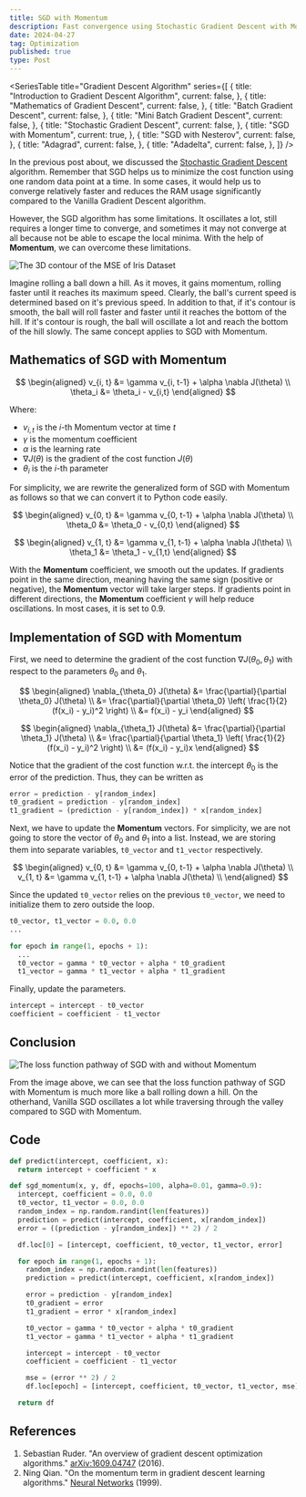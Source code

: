 ```yaml
---
title: SGD with Momentum
description: Fast convergence using Stochastic Gradient Descent with Momentum
date: 2024-04-27
tag: Optimization
published: true
type: Post
---
```


<SeriesTable
  title="Gradient Descent Algorithm"
  series={[
    {
      title: "Introduction to Gradient Descent Algorithm",
      current: false,
    },
    {
      title: "Mathematics of Gradient Descent",
      current: false,
    },
    {
      title: "Batch Gradient Descent",
      current: false,
    },
    {
      title: "Mini Batch Gradient Descent",
      current: false,
    },
    {
      title: "Stochastic Gradient Descent",
      current: false,
    },
    {
      title: "SGD with Momentum",
      current: true,
    },
    {
      title: "SGD with Nesterov",
      current: false,
    },
    {
      title: "Adagrad",
      current: false,
    },
    {
      title: "Adadelta",
      current: false,
    },
  ]}
/>

In the previous post about, we discussed the [Stochastic Gradient Descent](/posts/stochastic-gradient-descent) algorithm.
Remember that SGD helps us to minimize the cost function using one random data point at a time.
In some cases, it would help us to converge relatively faster and reduces the RAM usage significantly compared to the Vanilla Gradient Descent algorithm.

However, the SGD algorithm has some limitations.
It oscillates a lot, still requires a longer time to converge, and sometimes it may not converge at all because not be able to escape the local minima.
With the help of **Momentum**, we can overcome these limitations.

![The 3D contour of the MSE of Iris Dataset](/assets/posts/sgd-with-momentum/3d-mse.png)

Imagine rolling a ball down a hill. As it moves, it gains momentum, rolling faster until it reaches
its maximum speed. Clearly, the ball's current speed is determined based on it's previous speed.
In addition to that, if it's contour is smooth, the ball will roll faster and faster until it reaches the bottom of the hill.
If it's contour is rough, the ball will oscillate a lot and reach the bottom of the hill slowly.
The same concept applies to SGD with Momentum.

## Mathematics of SGD with Momentum

$$
\begin{aligned}
  v_{i, t} &= \gamma v_{i, t-1} + \alpha \nabla J(\theta) \\
  \theta_i &= \theta_i - v_{i,t}
\end{aligned}
$$

Where:

- $v_{i,t}$ is the $i$-th Momentum vector at time $t$
- $\gamma$ is the momentum coefficient
- $\alpha$ is the learning rate
- $\nabla J(\theta)$ is the gradient of the cost function $J(\theta)$
- $\theta_i$ is the $i$-th parameter

For simplicity, we are rewrite the generalized form of SGD with Momentum as follows so that we
can convert it to Python code easily.

$$
\begin{aligned}
  v_{0, t} &= \gamma v_{0, t-1} + \alpha \nabla J(\theta) \\
  \theta_0 &= \theta_0 - v_{0,t}
\end{aligned}
$$

$$
\begin{aligned}
  v_{1, t} &= \gamma v_{1, t-1} + \alpha \nabla J(\theta) \\
  \theta_1 &= \theta_1 - v_{1,t}
\end{aligned}
$$

With the **Momentum** coefficient, we smooth out the updates.
If gradients point in the same direction, meaning having the same sign (positive or negative), the **Momentum** vector will take larger steps.
If gradients point in different directions, the **Momentum** coefficient $\gamma$ will help reduce oscillations.
In most cases, it is set to $0.9$.

## Implementation of SGD with Momentum

First, we need to determine the gradient of the cost function $\nabla J(\theta_0, \theta_1)$ with respect to the parameters $\theta_0$ and $\theta_1$.

$$
\begin{aligned}
  \nabla_{\theta_0} J(\theta) &= \frac{\partial}{\partial \theta_0} J(\theta) \\
  &= \frac{\partial}{\partial \theta_0} \left( \frac{1}{2} (f(x_i) - y_i)^2 \right) \\
  &= f(x_i) - y_i
\end{aligned}
$$

$$
\begin{aligned}
  \nabla_{\theta_1} J(\theta) &= \frac{\partial}{\partial \theta_1} J(\theta)  \\
  &= \frac{\partial}{\partial \theta_1} \left( \frac{1}{2} (f(x_i) - y_i)^2 \right) \\
  &= (f(x_i) - y_i)x
\end{aligned}
$$

Notice that the gradient of the cost function w.r.t. the intercept $\theta_0$ is the error of the prediction.
Thus, they can be written as

```python
error = prediction - y[random_index]
t0_gradient = prediction - y[random_index]
t1_gradient = (prediction - y[random_index]) * x[random_index]
```

Next, we have to update the **Momentum** vectors.
For simplicity, we are not going to store the vector of $\theta_0$ and $\theta_1$ into a list.
Instead, we are storing them into separate variables, `t0_vector` and `t1_vector` respectively.

$$
\begin{aligned}
  v_{0, t} &= \gamma v_{0, t-1} + \alpha \nabla J(\theta) \\
  v_{1, t} &= \gamma v_{1, t-1} + \alpha \nabla J(\theta) \\
\end{aligned}
$$

Since the updated `t0_vector` relies on the previous `t0_vector`, we need to initialize them to zero outside the loop.

```python
t0_vector, t1_vector = 0.0, 0.0
...

for epoch in range(1, epochs + 1):
  ...
  t0_vector = gamma * t0_vector + alpha * t0_gradient
  t1_vector = gamma * t1_vector + alpha * t1_gradient
```

Finally, update the parameters.

```python
intercept = intercept - t0_vector
coefficient = coefficient - t1_vector
```

## Conclusion

![The loss function pathway of SGD with and without Momentum](/assets/posts/sgd-with-momentum/pathways.png)

From the image above, we can see that the loss function pathway of SGD with Momentum is much more like a ball rolling down a hill.
On the otherhand, Vanilla SGD oscillates a lot while traversing through the valley compared to SGD with Momentum.

## Code

```python
def predict(intercept, coefficient, x):
  return intercept + coefficient * x

def sgd_momentum(x, y, df, epochs=100, alpha=0.01, gamma=0.9):
  intercept, coefficient = 0.0, 0.0
  t0_vector, t1_vector = 0.0, 0.0
  random_index = np.random.randint(len(features))
  prediction = predict(intercept, coefficient, x[random_index])
  error = ((prediction - y[random_index]) ** 2) / 2

  df.loc[0] = [intercept, coefficient, t0_vector, t1_vector, error]

  for epoch in range(1, epochs + 1):
    random_index = np.random.randint(len(features))
    prediction = predict(intercept, coefficient, x[random_index])

    error = prediction - y[random_index]
    t0_gradient = error
    t1_gradient = error * x[random_index]

    t0_vector = gamma * t0_vector + alpha * t0_gradient
    t1_vector = gamma * t1_vector + alpha * t1_gradient

    intercept = intercept - t0_vector
    coefficient = coefficient - t1_vector

    mse = (error ** 2) / 2
    df.loc[epoch] = [intercept, coefficient, t0_vector, t1_vector, mse]

  return df
```

## References

1. Sebastian Ruder. "An overview of gradient descent optimization algorithms." [arXiv:1609.04747](https://arxiv.org/abs/1609.04747) (2016).
2. Ning Qian. "On the momentum term in gradient descent learning algorithms." [Neural Networks](https://www.sciencedirect.com/science/article/abs/pii/089360809190021Q) (1999).
